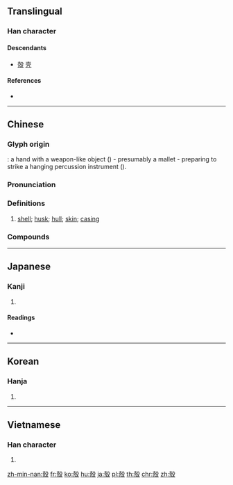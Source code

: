 {{character info/new}}
{{also|壳|殻}}
==Translingual==
{{Han simplified forms|殼|殻|壳}}

===Han character===
{{Han char|rn=79|rad=殳|as=08|sn=12|four=47247|canj=GNHNE|ids=⿹𣪊几}}

====Descendants====
* [[殻]] [[壳]]

====References====
* {{Han ref|kx=0586.050|dkj=16646|hdz=32160.070|uh=6BBC|ud=27580|bh=B4DF|bd=46303}}

----

==Chinese==
{{zh-forms|s=壳}}

===Glyph origin===
{{liushu|p}}: a hand with a weapon-like object ({{zh-l|*殳}}) - presumably a mallet - preparing to strike a hanging percussion instrument ({{zh-l|*壳}}).

===Pronunciation===
{{zh-pron
|m=ké,qiào,què,er=y
|m_note=ké - colloquial; qiào - literary; ​què - literary (rare in Mainland)
|c=hok3
|h=pfs=hok
|mn=khak/khok
|mn_note=khak - vernacular, khok - literary
|w=4khoq
|mc=y
|oc=y
|ma=y
|cat=n
}}

===Definitions===
{{zh-hanzi}}

# [[shell]]; [[husk]]; [[hull]]; [[skin]]; [[casing]]
#: {{zh-x|貝殼|shell; conch}}
#: {{zh-x|地殼|the Earth's crust|tr=dì'''qiào''' (Mainland), dì'''ké''' (Taiwan)}}

===Compounds===
{{zh-der|介殼|介殼蟲|地殼|地殼變動|外殼|彈殼|怯殼兒|板殼蟲|枳殼|殼子|殼果|沙殼子|無殼蝸牛|瓜子殼|甲殼|硬殼|耳殼|脫殼|脫殼金蟬|腦殼|船殼|菜殼子|薄殼|蚌殼|蛋殼|蟹殼臉|貝殼|貝殼杉|軀殼|軟殼雞蛋|金蟬脫殼|錶殼兒|鐵殼船|頭髮殼子|駁殼槍|鬼摸腦殼|龜殼花}}

----

==Japanese==

===Kanji===
{{ja-kanji|grade=|rs=殳08|style=ky|shin=殻}}

# {{defn|lang=ja|sort=殳08}}

====Readings====
* {{ja-readings|on=[[かく]] (kaku), [[こく]] (koku)|kun=[[から]] (kara)}}

----

==Korean==

===Hanja===
{{ko-hanja|hangeul=각|eumhun=|rv=gak|mr=kak|y=kak}}

# {{defn|lang=ko|sort=殳08}}

----

==Vietnamese==

===Han character===
{{vi-hantu|[[xác]], [[nôi]]|rs=殳08}}

# {{defn|lang=vi|sort=殳08}}

[[zh-min-nan:殼]]
[[fr:殼]]
[[ko:殼]]
[[hu:殼]]
[[ja:殼]]
[[pl:殼]]
[[th:殼]]
[[chr:殼]]
[[zh:殼]]